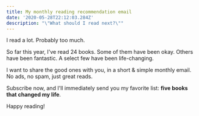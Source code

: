 ```yaml
---
title: My monthly reading recommendation email
date: '2020-05-28T22:12:03.284Z'
description: "\"What should I read next?\""
---
```


I read a lot. Probably too much.

So far this year, I've read 24 books. Some of them have been okay. Others have been fantastic. A select few have been life-changing.

I want to share the good ones with you, in a short & simple monthly email. No ads, no spam, just great reads.

Subscribe now, and I'll immediately send you my favorite list: **five books that changed my life**.

<ReadingListSignUp />

Happy reading!